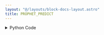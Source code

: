 ```yaml
---
layout: "@/layouts/block-docs-layout.astro"
title: PROPHET_PREDICT
---
```



<PythonDocsDisplay docstring={docstring} />

<details>
<summary>Python Code</summary>
```python
from flojoy import DataFrame, flojoy, run_in_venv


@flojoy
@run_in_venv(
    pip_dependencies=[
        "prophet==1.1.5",
    ]
)
def PROPHET_PREDICT(
    default: DataFrame, run_forecast: bool = True, periods: int = 365
) -> DataFrame:
    """The PROPHET_PREDICT node runs a Prophet model on the incoming dataframe.

    The DataContainer input type must be a dataframe, and the first column (or index) of the dataframe must be of a datetime type.

    This node always returns a DataContainer of a dataframe type. It will also always return an 'extra' field with a key 'prophet' of which the value is the JSONified Prophet model.
    This model can be loaded as follows:

    Parameters
    ----------
    run_forecast : bool
        If True (default case), the dataframe of the returning DataContainer
        ('m' parameter of the DataContainer) will be the forecasted dataframe.
        It will also have an 'extra' field with the key 'original', which is
        the original dataframe passed in.

        If False, the returning dataframe will be the original data.

        This node will also always have an 'extra' field, run_forecast, which
        matches that of the parameters passed in. This is for future nodes
        to know if a forecast has already been run.

        Default = True

    periods : int
        The number of periods to predict out. Only used if run_forecast is True.
        Default = 365

    Returns
    -------
    DataFrame
        With parameter as df.
        Indicates either the original df passed in, or the forecasted df
        (depending on if run_forecast is True).

    DataContainer
        With parameter as 'extra'.
        Contains keys run_forecast which correspond to the input parameter,
        and potentially 'original' in the event that run_forecast is True.
    """

    import os
    import sys

    import numpy as np
    import pandas as pd
    import prophet
    from prophet.serialize import model_to_json

    def _make_dummy_dataframe_for_prophet():
        """Generate random time series data to test if prophet works"""
        start_date = pd.Timestamp("2023-01-01")
        end_date = pd.Timestamp("2023-07-20")
        num_days = (end_date - start_date).days + 1
        timestamps = pd.date_range(start=start_date, end=end_date, freq="D")
        data = np.random.randn(num_days)  # Random data points
        df = pd.DataFrame({"ds": timestamps, "ys": data})
        df.rename(
            columns={df.columns[0]: "ds", df.columns[1]: "y"}, inplace=True
        )  # PROPHET model expects first column to be `ds` and second to be `y`
        return df

    def _apply_macos_prophet_hotfix():
        """This is a hotfix for MacOS. See https://github.com/facebook/prophet/issues/2250#issuecomment-1559516328 for more detail"""

        if not sys.platform == "darwin":
            return

        # Test if prophet works (i.e. if the hotfix had already been applied)
        try:
            _dummy_df = _make_dummy_dataframe_for_prophet()
            prophet.Prophet().fit(_dummy_df)
        except RuntimeError as e:
            print(f"Could not run prophet, applying hotfix...")
        else:
            return

        prophet_dir = prophet.__path__[0]  # type: ignore
        # Get stan dir
        stan_dir = os.path.join(prophet_dir, "stan_model")
        # Find cmdstan-xxxxx dir
        cmdstan_basename = [x for x in os.listdir(stan_dir) if x.startswith("cmdstan")]
        assert len(cmdstan_basename) == 1, "Could not find cmdstan dir"
        cmdstan_basename = cmdstan_basename[0]
        # Run (from stan_dir) : install_name_tool -add_rpath @executable_path/<CMDSTAN_BASENAME>/stan/lib/stan_math/lib/tbb prophet_model.bin
        cmd = f"install_name_tool -add_rpath @executable_path/{cmdstan_basename}/stan/lib/stan_math/lib/tbb prophet_model.bin"
        cwd = os.getcwd()
        os.chdir(stan_dir)
        return_code = os.system(cmd)
        os.chdir(cwd)
        if return_code != 0:
            raise RuntimeError("Could not apply hotfix")

    _apply_macos_prophet_hotfix()

    df = default.m
    first_col = df.iloc[:, 0]
    if not pd.api.types.is_datetime64_any_dtype(first_col):
        raise ValueError(
            "First column must be of datetime type data for PROPHET_PREDICT!"
        )
    df.rename(
        columns={df.columns[0]: "ds", df.columns[1]: "y"}, inplace=True
    )  # PROPHET model expects first column to be `ds` and second to be `y`
    model = prophet.Prophet()
    model.fit(df)
    extra = {"prophet": model_to_json(model), "run_forecast": run_forecast}
    # If run_forecast, the return df is the forecast, otherwise the original
    return_df = df.copy()
    if run_forecast:
        future = model.make_future_dataframe(periods)
        forecast = model.predict(future)
        extra["original"] = df
        return_df = forecast

    return DataFrame(df=return_df, extra=extra)

```
[Find this Flojoy Block on GitHub](https://github.com/flojoy-ai/blocks/blob/main/blocks/AI_ML/PREDICT_TIME_SERIES/PROPHET_PREDICT/PROPHET_PREDICT.py)
</details>

## Example

<GetHelpWidget />

<AppDisplay app={app} blockName="PROPHET_PREDICT" client:visible />

In this example, the `TIMESERIES` node generates random time series data

This dataframe is then passed to the `PROPHET_PREDICT` node, with the default parameters
of `run_forecast=True` and `periods=365`. This node trains a `Prophet` model and runs a prediction
forecast over a 365 period. 

It returns a DataContainer with the following
* `type`: `dataframe`
* `m`: The forecasted dataframe
* `extra`: 
  * `run_forecast`: `True` (because that's what was passed in)
  * `prophet`: The trained `Prophet` model
  * `original`: The dataframe passed into the node

Finally, this is passed to 2 nodes, `PROPHET_PLOT` and `PROPHET_COMPONENTS`, wherein
the forecast and the trend components are plotted in Plotly. Because a forecast was already run,
the `PROPHET_PLOT` and `PROPHET_COMPONENTS` nodes know to use the already predicted dataframe.

